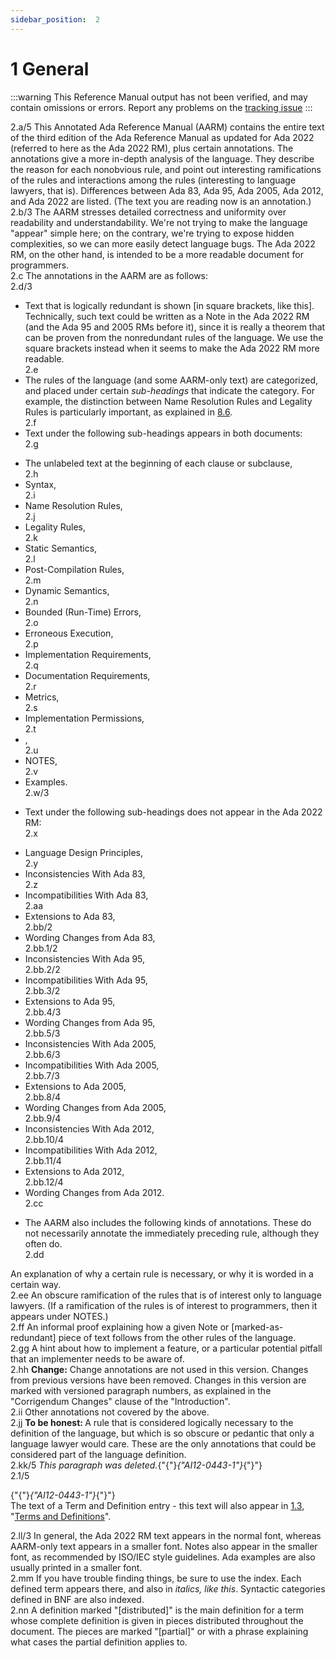 ```yaml
---
sidebar_position:  2
---
```


# 1 General

:::warning
This Reference Manual output has not been verified,
and may contain omissions or errors.
Report any problems on the [tracking issue](https://github.com/ada-lang-io/ada-lang-io/issues/20)
:::


<AnnotatedOnly>
<MarginText>
2.a/5
</MarginText>
</AnnotatedOnly>
<Admonition type="aarm" aarm="discussion" title="Discussion: ">
<strong></strong>This Annotated Ada Reference Manual (AARM) contains the entire text of the third edition of the Ada Reference Manual as updated for Ada 2022 (referred to here as the Ada 2022 RM), plus certain annotations. The annotations give a more in-depth analysis of the language. They describe the reason for each nonobvious rule, and point out interesting ramifications of the rules and interactions among the rules (interesting to language lawyers, that is). Differences between Ada 83, Ada 95, Ada 2005, Ada 2012, and Ada 2022 are listed. (The text you are reading now is an annotation.)<br /></Admonition>

<AnnotatedOnly>
<MarginText>
2.b/3
</MarginText>
</AnnotatedOnly>
<Admonition type="aarm" aarm="note" title="Note: ">
The AARM stresses detailed correctness and uniformity over readability and understandability. We're not trying to make the language "appear" simple here; on the contrary, we're trying to expose hidden complexities, so we can more easily detect language bugs. The Ada 2022 RM, on the other hand, is intended to be a more readable document for programmers.<br /></Admonition>

<AnnotatedOnly>
<MarginText>
2.c
</MarginText>
</AnnotatedOnly>
<Admonition type="aarm" aarm="note" title="Note: ">
The annotations in the AARM are as follows: <br /></Admonition>

<AnnotatedOnly>
<MarginText>
2.d/3
</MarginText>
</AnnotatedOnly>
<ul>
<li>Text that is logically redundant is shown [in square brackets, like this]. Technically, such text could be written as a Note in the Ada 2022 RM (and the Ada 95 and 2005 RMs before it), since it is really a theorem that can be proven from the nonredundant rules of the language. We use the square brackets instead when it seems to make the Ada 2022 RM more readable.<br /></li>
<AnnotatedOnly>
<MarginText>
2.e
</MarginText>
</AnnotatedOnly>
<li>The rules of the language (and some AARM-only text) are categorized, and placed under certain <em>sub-headings</em> that indicate the category. For example, the distinction between Name Resolution Rules and Legality Rules is particularly important, as explained in <a href="../AA-8/AA-8.6">8.6</a>.<br /></li>
<AnnotatedOnly>
<MarginText>
2.f
</MarginText>
</AnnotatedOnly>
<li>Text under the following sub-headings appears in both documents: <br /></li>
<AnnotatedOnly>
<MarginText>
2.g
</MarginText>
</AnnotatedOnly>
</ul>
<ul>
<li>The unlabeled text at the beginning of each clause or subclause,<br /></li>
<AnnotatedOnly>
<MarginText>
2.h
</MarginText>
</AnnotatedOnly>
<li>Syntax,<br /></li>
<AnnotatedOnly>
<MarginText>
2.i
</MarginText>
</AnnotatedOnly>
<li>Name Resolution Rules,<br /></li>
<AnnotatedOnly>
<MarginText>
2.j
</MarginText>
</AnnotatedOnly>
<li>Legality Rules,<br /></li>
<AnnotatedOnly>
<MarginText>
2.k
</MarginText>
</AnnotatedOnly>
<li>Static Semantics,<br /></li>
<AnnotatedOnly>
<MarginText>
2.l
</MarginText>
</AnnotatedOnly>
<li>Post-Compilation Rules,<br /></li>
<AnnotatedOnly>
<MarginText>
2.m
</MarginText>
</AnnotatedOnly>
<li>Dynamic Semantics,<br /></li>
<AnnotatedOnly>
<MarginText>
2.n
</MarginText>
</AnnotatedOnly>
<li>Bounded (Run-Time) Errors,<br /></li>
<AnnotatedOnly>
<MarginText>
2.o
</MarginText>
</AnnotatedOnly>
<li>Erroneous Execution,<br /></li>
<AnnotatedOnly>
<MarginText>
2.p
</MarginText>
</AnnotatedOnly>
<li>Implementation Requirements,<br /></li>
<AnnotatedOnly>
<MarginText>
2.q
</MarginText>
</AnnotatedOnly>
<li>Documentation Requirements,<br /></li>
<AnnotatedOnly>
<MarginText>
2.r
</MarginText>
</AnnotatedOnly>
<li>Metrics,<br /></li>
<AnnotatedOnly>
<MarginText>
2.s
</MarginText>
</AnnotatedOnly>
<li>Implementation Permissions,<br /></li>
<AnnotatedOnly>
<MarginText>
2.t
</MarginText>
</AnnotatedOnly>
<li>,<br /></li>
<AnnotatedOnly>
<MarginText>
2.u
</MarginText>
</AnnotatedOnly>
<li>NOTES,<br /></li>
<AnnotatedOnly>
<MarginText>
2.v
</MarginText>
</AnnotatedOnly>
<li>Examples. <br /></li>
<AnnotatedOnly>
<MarginText>
2.w/3
</MarginText>
</AnnotatedOnly>
</ul>
<ul>
<li>Text under the following sub-headings does not appear in the Ada 2022 RM: <br /></li>
<AnnotatedOnly>
<MarginText>
2.x
</MarginText>
</AnnotatedOnly>
</ul>
<ul>
<li>Language Design Principles,<br /></li>
<AnnotatedOnly>
<MarginText>
2.y
</MarginText>
</AnnotatedOnly>
<li>Inconsistencies With Ada 83,<br /></li>
<AnnotatedOnly>
<MarginText>
2.z
</MarginText>
</AnnotatedOnly>
<li>Incompatibilities With Ada 83,<br /></li>
<AnnotatedOnly>
<MarginText>
2.aa
</MarginText>
</AnnotatedOnly>
<li>Extensions to Ada 83,<br /></li>
<AnnotatedOnly>
<MarginText>
2.bb/2
</MarginText>
</AnnotatedOnly>
<li>Wording Changes from Ada 83,<br /></li>
<AnnotatedOnly>
<MarginText>
2.bb.1/2
</MarginText>
</AnnotatedOnly>
<li>Inconsistencies With Ada 95,<br /></li>
<AnnotatedOnly>
<MarginText>
2.bb.2/2
</MarginText>
</AnnotatedOnly>
<li>Incompatibilities With Ada 95,<br /></li>
<AnnotatedOnly>
<MarginText>
2.bb.3/2
</MarginText>
</AnnotatedOnly>
<li>Extensions to Ada 95,<br /></li>
<AnnotatedOnly>
<MarginText>
2.bb.4/3
</MarginText>
</AnnotatedOnly>
<li>Wording Changes from Ada 95,<br /></li>
<AnnotatedOnly>
<MarginText>
2.bb.5/3
</MarginText>
</AnnotatedOnly>
<li>Inconsistencies With Ada 2005,<br /></li>
<AnnotatedOnly>
<MarginText>
2.bb.6/3
</MarginText>
</AnnotatedOnly>
<li>Incompatibilities With Ada 2005,<br /></li>
<AnnotatedOnly>
<MarginText>
2.bb.7/3
</MarginText>
</AnnotatedOnly>
<li>Extensions to Ada 2005,<br /></li>
<AnnotatedOnly>
<MarginText>
2.bb.8/4
</MarginText>
</AnnotatedOnly>
<li>Wording Changes from Ada 2005,<br /></li>
<AnnotatedOnly>
<MarginText>
2.bb.9/4
</MarginText>
</AnnotatedOnly>
<li>Inconsistencies With Ada 2012,<br /></li>
<AnnotatedOnly>
<MarginText>
2.bb.10/4
</MarginText>
</AnnotatedOnly>
<li>Incompatibilities With Ada 2012,<br /></li>
<AnnotatedOnly>
<MarginText>
2.bb.11/4
</MarginText>
</AnnotatedOnly>
<li>Extensions to Ada 2012,<br /></li>
<AnnotatedOnly>
<MarginText>
2.bb.12/4
</MarginText>
</AnnotatedOnly>
<li>Wording Changes from Ada 2012. <br /></li>
<AnnotatedOnly>
<MarginText>
2.cc
</MarginText>
</AnnotatedOnly>
</ul>
<ul>
<li>The AARM also includes the following kinds of annotations. These do not necessarily annotate the immediately preceding rule, although they often do. <br /></li>
<AnnotatedOnly>
<MarginText>
2.dd
</MarginText>
</AnnotatedOnly>
</ul>
<Admonition type="aarm" aarm="reason" title="Reason: ">
<strong></strong>An explanation of why a certain rule is necessary, or why it is worded in a certain way. <br /></Admonition>

<AnnotatedOnly>
<MarginText>
2.ee
</MarginText>
</AnnotatedOnly>
<Admonition type="aarm" aarm="ramification" title="Ramification: ">
<strong></strong>An obscure ramification of the rules that is of interest only to language lawyers. (If a ramification of the rules is of interest to programmers, then it appears under NOTES.) <br /></Admonition>

<AnnotatedOnly>
<MarginText>
2.ff
</MarginText>
</AnnotatedOnly>
<Admonition type="aarm" aarm="proof" title="Proof: ">
<strong></strong>An informal proof explaining how a given Note or [marked-as-redundant] piece of text follows from the other rules of the language. <br /></Admonition>

<AnnotatedOnly>
<MarginText>
2.gg
</MarginText>
</AnnotatedOnly>
<Admonition type="aarm" aarm="implementation-note" title="Implementation Note: ">
<strong></strong>A hint about how to implement a feature, or a particular potential pitfall that an implementer needs to be aware of.<br /></Admonition>

<AnnotatedOnly>
<MarginText>
2.hh
</MarginText>
</AnnotatedOnly>
<Admonition type="aarm" aarm="note" title="Note: ">
<strong>Change:</strong> Change annotations are not used in this version. Changes from previous versions have been removed. Changes in this version are marked with versioned paragraph numbers, as explained in the "Corrigendum Changes" clause of the "Introduction". <br /></Admonition>

<AnnotatedOnly>
<MarginText>
2.ii
</MarginText>
</AnnotatedOnly>
<Admonition type="aarm" aarm="discussion" title="Discussion: ">
<strong></strong>Other annotations not covered by the above. <br /></Admonition>

<AnnotatedOnly>
<MarginText>
2.jj
</MarginText>
</AnnotatedOnly>
<Admonition type="aarm" aarm="note" title="Note: ">
<strong>To be honest: </strong>A rule that is considered logically necessary to the definition of the language, but which is so obscure or pedantic that only a language lawyer would care. These are the only annotations that could be considered part of the language definition. <br /></Admonition>

<AnnotatedOnly>
<MarginText>
2.kk/5
</MarginText>
</AnnotatedOnly>
<Admonition type="aarm" aarm="note" title="Note: ">
<em>This paragraph was deleted.</em>{"{"}<em>{"AI12-0443-1"}</em>{"}"} <br /></Admonition>

<AnnotatedOnly>
<MarginText>
2.1/5
</MarginText>
</AnnotatedOnly>
<p>{"{"}<em>{"AI12-0443-1"}</em>{"}"} <br />The text of a Term and Definition entry - this text will also appear in <a href="../AA-1/AA-1.3">1.3</a>, "<a href="../AA-1/AA-1.3">Terms and Definitions</a>". <br /></p>

<AnnotatedOnly>
<MarginText>
2.ll/3
</MarginText>
</AnnotatedOnly>
<Admonition type="aarm" aarm="discussion" title="Discussion: ">
<strong></strong>In general, the Ada 2022 RM text appears in the normal font, whereas AARM-only text appears in a smaller font. Notes also appear in the smaller font, as recommended by ISO/IEC style guidelines. Ada examples are also usually printed in a smaller font.<br /></Admonition>

<AnnotatedOnly>
<MarginText>
2.mm
</MarginText>
</AnnotatedOnly>
<Admonition type="aarm" aarm="note" title="Note: ">
If you have trouble finding things, be sure to use the index. Each defined term appears there, and also in <em>italics, like this</em>. Syntactic categories defined in BNF are also indexed.<br /></Admonition>

<AnnotatedOnly>
<MarginText>
2.nn
</MarginText>
</AnnotatedOnly>
<Admonition type="aarm" aarm="note" title="Note: ">
A definition marked "[distributed]" is the main definition for a term whose complete definition is given in pieces distributed throughout the document. The pieces are marked "[partial]" or with a phrase explaining what cases the partial definition applies to. <br /></Admonition>

